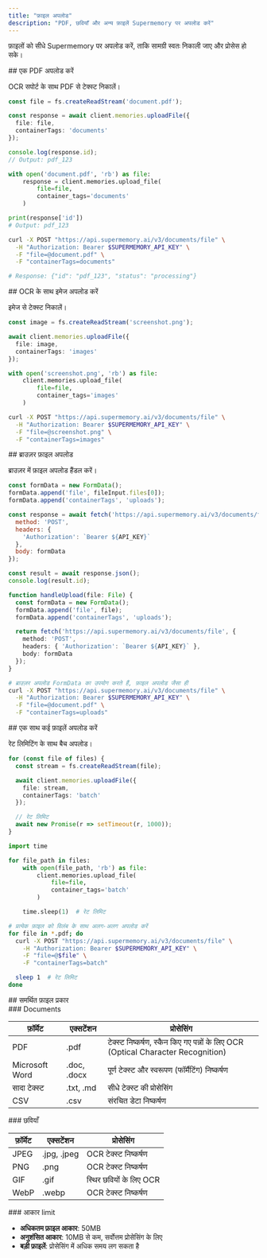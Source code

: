 ```yaml
---
title: "फ़ाइल अपलोड"
description: "PDF, छवियाँ और अन्य फ़ाइलें Supermemory पर अपलोड करें"
---
```


फ़ाइलों को सीधे Supermemory पर अपलोड करें, ताकि सामग्री स्वतः निकाली जाए और प्रोसेस हो सके।

<div id="upload-a-pdf">
  ## एक PDF अपलोड करें
</div>

OCR सपोर्ट के साथ PDF से टेक्स्ट निकालें।

<CodeGroup>

```typescript TypeScript
const file = fs.createReadStream('document.pdf');

const response = await client.memories.uploadFile({
  file: file,
  containerTags: 'documents'
});

console.log(response.id);
// Output: pdf_123
```

```python Python
with open('document.pdf', 'rb') as file:
    response = client.memories.upload_file(
        file=file,
        container_tags='documents'
    )

print(response['id'])
# Output: pdf_123
```

```bash cURL
curl -X POST "https://api.supermemory.ai/v3/documents/file" \
  -H "Authorization: Bearer $SUPERMEMORY_API_KEY" \
  -F "file=@document.pdf" \
  -F "containerTags=documents"

# Response: {"id": "pdf_123", "status": "processing"}
```

</CodeGroup>

<div id="upload-images-with-ocr">
  ## OCR के साथ इमेज अपलोड करें
</div>

इमेज से टेक्स्ट निकालें।

<CodeGroup>

```typescript TypeScript
const image = fs.createReadStream('screenshot.png');

await client.memories.uploadFile({
  file: image,
  containerTags: 'images'
});
```

```python Python
with open('screenshot.png', 'rb') as file:
    client.memories.upload_file(
        file=file,
        container_tags='images'
    )
```

```bash cURL
curl -X POST "https://api.supermemory.ai/v3/documents/file" \
  -H "Authorization: Bearer $SUPERMEMORY_API_KEY" \
  -F "file=@screenshot.png" \
  -F "containerTags=images"
```

</CodeGroup>

<div id="browser-file-upload">
  ## ब्राउज़र फ़ाइल अपलोड
</div>

ब्राउज़र में फ़ाइल अपलोड हैंडल करें।

<CodeGroup>

```javascript JavaScript
const formData = new FormData();
formData.append('file', fileInput.files[0]);
formData.append('containerTags', 'uploads');

const response = await fetch('https://api.supermemory.ai/v3/documents/file', {
  method: 'POST',
  headers: {
    'Authorization': `Bearer ${API_KEY}`
  },
  body: formData
});

const result = await response.json();
console.log(result.id);
```

```typescript React
function handleUpload(file: File) {
  const formData = new FormData();
  formData.append('file', file);
  formData.append('containerTags', 'uploads');

  return fetch('https://api.supermemory.ai/v3/documents/file', {
    method: 'POST',
    headers: { 'Authorization': `Bearer ${API_KEY}` },
    body: formData
  });
}
```

```bash cURL
# ब्राउज़र अपलोड FormData का उपयोग करते हैं, फ़ाइल अपलोड जैसा ही
curl -X POST "https://api.supermemory.ai/v3/documents/file" \
  -H "Authorization: Bearer $SUPERMEMORY_API_KEY" \
  -F "file=@document.pdf" \
  -F "containerTags=uploads"
```

</CodeGroup>

<div id="upload-multiple-files">
  ## एक साथ कई फ़ाइलें अपलोड करें
</div>

रेट लिमिटिंग के साथ बैच अपलोड।

<CodeGroup>

```typescript TypeScript
for (const file of files) {
  const stream = fs.createReadStream(file);

  await client.memories.uploadFile({
    file: stream,
    containerTags: 'batch'
  });

  // रेट लिमिट
  await new Promise(r => setTimeout(r, 1000));
}
```

```python Python
import time

for file_path in files:
    with open(file_path, 'rb') as file:
        client.memories.upload_file(
            file=file,
            container_tags='batch'
        )

    time.sleep(1)  # रेट लिमिट
```

```bash cURL
# प्रत्येक फ़ाइल को विलंब के साथ अलग-अलग अपलोड करें
for file in *.pdf; do
  curl -X POST "https://api.supermemory.ai/v3/documents/file" \
    -H "Authorization: Bearer $SUPERMEMORY_API_KEY" \
    -F "file=@$file" \
    -F "containerTags=batch"

  sleep 1  # रेट लिमिट
done
```

</CodeGroup>

<div id="supported-file-types">
  ## समर्थित फ़ाइल प्रकार
</div>

<div id="documents">
  ### Documents
</div>

| फ़ॉर्मेट | एक्सटेंशन | प्रोसेसिंग |
|--------|------------|------------|
| PDF | .pdf | टेक्स्ट निष्कर्षण, स्कैन किए गए पन्नों के लिए OCR (Optical Character Recognition) |
| Microsoft Word | .doc, .docx | पूर्ण टेक्स्ट और स्वरूपण (फॉर्मैटिंग) निष्कर्षण |
| सादा टेक्स्ट | .txt, .md | सीधे टेक्स्ट की प्रोसेसिंग |
| CSV | .csv | संरचित डेटा निष्कर्षण |

<div id="images">
  ### छवियाँ
</div>

| फ़ॉर्मेट | एक्सटेंशन | प्रोसेसिंग |
|--------|------------|------------|
| JPEG | .jpg, .jpeg | OCR टेक्स्ट निष्कर्षण |
| PNG | .png | OCR टेक्स्ट निष्कर्षण |
| GIF | .gif | स्थिर छवियों के लिए OCR |
| WebP | .webp | OCR टेक्स्ट निष्कर्षण |

<div id="size-limits">
  ### आकार limit
</div>

- **अधिकतम फ़ाइल आकार**: 50MB
- **अनुशंसित आकार**: 10MB से कम, सर्वोत्तम प्रोसेसिंग के लिए
- **बड़ी फ़ाइलें**: प्रोसेसिंग में अधिक समय लग सकता है